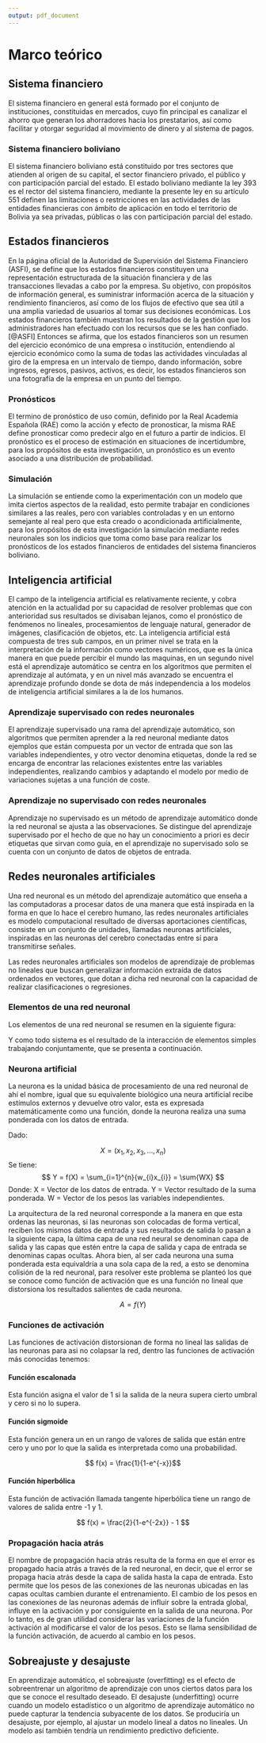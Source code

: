 ```yaml
---
output: pdf_document
---
```


# Marco teórico

<!-- ESTADOS FINANCIEROS -->
## Sistema financiero

El sistema financiero en general está formado por el conjunto de instituciones, constituidas en mercados, cuyo fin principal es canalizar el ahorro que generan los ahorradores hacia los prestatarios, así como facilitar y otorgar seguridad al movimiento de dinero y al sistema de pagos.

### Sistema financiero boliviano

El sistema financiero boliviano está constituido por tres sectores que atienden al origen de su capital, el sector financiero privado, el público y con participación parcial del estado. El estado boliviano mediante la ley 393 es el rector del sistema financiero, mediante la presente ley en su artículo 551 definen las limitaciones o restricciones en las actividades de las entidades financieras con ámbito de aplicación en todo el territorio de Bolivia ya sea privadas, públicas o las con participación parcial del estado.

<!-- ESTADOS FINANCIEROS -->
## Estados financieros

En la página oficial de la Autoridad de Supervisión del Sistema Financiero (ASFI), se define que los estados financieros constituyen una representación estructurada de la situación financiera y de las transacciones llevadas a cabo por la empresa. Su objetivo, con propósitos de información general, es suministrar información acerca de la situación y rendimiento financieros, así como de los flujos de efectivo que sea útil a una amplia variedad de usuarios al tomar sus decisiones económicas. Los estados financieros también muestran los resultados de la gestión que los administradores han efectuado con los recursos que se les han confiado. [@ASFI]
Entonces se afirma, que los estados financieros son un resumen del ejercicio económico de una empresa o institución, entendiendo al ejercicio económico como la suma de todas las actividades vinculadas al giro de la empresa en un intervalo de tiempo, dando información, sobre ingresos, egresos, pasivos, activos, es decir, los estados financieros son una fotografía de la empresa en un punto del tiempo.

### Pronósticos

El termino de pronóstico de uso común, definido por la Real Academia Española (RAE) como la acción y efecto de pronosticar, la misma RAE define pronosticar como predecir algo en el futuro a partir de indicios. El pronóstico es el proceso de estimación en situaciones de incertidumbre, para los propósitos de esta investigación, un pronóstico es un evento asociado a una distribución de probabilidad.

### Simulación

La simulación se entiende como la experimentación con un modelo que imita ciertos aspectos de la realidad, esto permite trabajar en condiciones similares a las reales, pero con variables controladas y en un entorno semejante al real pero que esta creado o acondicionada artificialmente, para los propósitos de esta investigación la simulación mediante redes neuronales son los indicios que toma como base para realizar los pronósticos de los estados financieros de entidades del sistema financieros boliviano.

<!-- INTELIGENCIA ARTIFICIAL -->
## Inteligencia artificial

El campo de la inteligencia artificial es relativamente reciente, y cobra atención en la actualidad por su capacidad de resolver problemas que con anterioridad sus resultados se divisaban lejanos, como el pronóstico de fenómenos no lineales, procesamientos de lenguaje natural, generador de imágenes, clasificación de objetos, etc. La inteligencia artificial está compuesta de tres sub campos, en un primer nivel se trata en la interpretación de la información como vectores numéricos, que es la única manera en que puede percibir el mundo las maquinas, en un segundo nivel está el aprendizaje automático se centra en los algoritmos que permiten el aprendizaje al autómata, y en un nivel más avanzado se encuentra el aprendizaje profundo donde se dota de más independencia a los modelos de inteligencia artificial similares a la de los humanos.

### Aprendizaje supervisado con redes neuronales

El aprendizaje supervisado una rama del aprendizaje automático, son algoritmos que permiten aprender a la red neuronal mediante datos ejemplos que están compuesta por un vector de entrada que son las variables independientes, y otro vector denomina etiquetas, donde la red se encarga de encontrar las relaciones existentes entre las variables independientes, realizando cambios y adaptando el modelo por medio de variaciones sujetas a una función de coste.  

### Aprendizaje no supervisado con redes neuronales

Aprendizaje no supervisado es un método de aprendizaje automático donde la red neuronal se ajusta a las observaciones. Se distingue del aprendizaje supervisado por el hecho de que no hay un conocimiento a priori es decir etiquetas que sirvan como guía, en el aprendizaje no supervisado solo se cuenta con un conjunto de datos de objetos de entrada.

<!-- REDES NEURONALES ARTIFICIALES -->

## Redes neuronales artificiales

Una red neuronal es un método del aprendizaje automático que enseña a las computadoras a procesar datos de una manera que está inspirada en la forma en que lo hace el cerebro humano, las redes neuronales artificiales es modelo computacional resultado de diversas aportaciones científicas, consiste en un conjunto de unidades, llamadas neuronas artificiales, inspiradas en las neuronas del cerebro conectadas entre sí para transmitirse señales.

\begin{figure}[htb]
\centering
\includegraphics[width=10cm, height=8cm]{RECURSOS-PLAN-DE-INVESTIGACION/008-MARCO-TEORICO/neurona-real.jpg}
\caption{Neurona}
\end{figure}

Las redes neuronales artificiales son modelos de aprendizaje de problemas no lineales que buscan generalizar información extraída de datos ordenados en vectores, que dotan a dicha red neuronal con la capacidad de realizar clasificaciones o regresiones.

\newpage
### Elementos de una red neuronal

Los elementos de una red neuronal se resumen en la siguiente figura:

\begin{figure}[htb]
\centering
\includegraphics[width=10cm, height=8cm]{RECURSOS-PLAN-DE-INVESTIGACION/008-MARCO-TEORICO/red-neuronal.png}
\caption{Red Neuronal Artificial}
\end{figure}


Y como todo sistema es el resultado de la interacción de elementos simples trabajando conjuntamente, que se presenta a continuación.

### Neurona artificial

La neurona es la unidad básica de procesamiento de una red neuronal de ahí el nombre, igual que su equivalente biológico una neura artificial recibe estímulos externos y devuelve otro valor, esta es expresada matemáticamente como una función, donde la neurona realiza una suma ponderada con los datos de entrada.

Dado:

$$ X = \left( x_{1},x_{2},x_{3},...,x_{n} \right) $$
Se tiene:
$$ Y = f(X) = \sum_{i=1}^{n}{w_{i}x_{i}}  = \sum{WX}  $$
Donde:
\newline
X = Vector de los datos de entrada.
\newline
Y = Vector resultado de la suma ponderada.
\newline
W = Vector de los pesos las variables independientes.

La arquitectura de la red neuronal corresponde a la manera en que esta ordenas las neuronas, si las neuronas son colocadas de forma vertical, reciben los mismos datos de entrada y sus resultados de salida lo pasan a la siguiente capa, la última capa de una red neural se denominan capa de salida y las capas que estén entre la capa de salida y capa de entrada se denominas capas ocultas. Ahora bien, al ser cada neurona una suma ponderada esta equivaldría a una sola capa de la red, a esto se denomina colisión de la red neuronal, para resolver este problema se planteó los que se conoce como función de activación que es una función no lineal que distorsiona los resultados salientes de cada neurona.

$$A = f(Y)$$

### Funciones de activación

Las funciones de activación distorsionan de forma no lineal las salidas de las neuronas para asi no colapsar la red, dentro las funciones de activación más conocidas tenemos:

#### Función escalonada

Esta función asigna el valor de 1 si la salida de la neura supera cierto umbral y cero si no lo supera.

\begin{figure}[htb]
\centering
\includegraphics[width=10cm, height=8cm]{RECURSOS-PLAN-DE-INVESTIGACION/008-MARCO-TEORICO/funcion-escalonada.png}
\caption{Función de activación escalonada}
\end{figure}

#### Función sigmoide

Esta función genera un en un rango de valores de salida que están entre cero y uno por lo que la salida es interpretada como una probabilidad. 

$$ f(x) = \frac{1}{1-e^{-x}}$$
\begin{figure}[htb]

\centering
\includegraphics[width=10cm, height=8cm]{RECURSOS-PLAN-DE-INVESTIGACION/008-MARCO-TEORICO/funcion-sigmoide.png}
\caption{Función de activación sigmoide}

\end{figure}

#### Función hiperbólica

Esta función de activación llamada tangente hiperbólica tiene un rango de valores de salida entre -1 y 1.

$$ f(x) = \frac{2}{1-e^{-2x}} - 1 $$
\begin{figure}[htb]

\centering
\includegraphics[width=10cm, height=8cm]{RECURSOS-PLAN-DE-INVESTIGACION/008-MARCO-TEORICO/funcion-hiperbolica.png}
\caption{Función de activación hiperbólica}

\end{figure}

### Propagación hacia atrás

El nombre de propagación hacia atrás resulta de la forma en que el error es propagado hacia atrás a través de la red neuronal, en decir, que el error se propaga hacia atrás desde la capa de salida hasta la capa de entrada. Esto permite que los pesos de las conexiones de las neuronas ubicadas en las capas ocultas cambien durante el entrenamiento. El cambio de los pesos en las conexiones de las neuronas además de influir sobre la entrada global, influye en la activación y por consiguiente en la salida de una neurona. Por lo tanto, es de gran utilidad considerar las variaciones de la función activación al modificarse el valor de los pesos. Esto se llama sensibilidad de la función activación, de acuerdo al cambio en los pesos.

<!-- OVERFITTING, UNDERFITTING  -->
## Sobreajuste y desajuste

En aprendizaje automático, el sobreajuste (overfitting) es el efecto de sobreentrenar un algoritmo de aprendizaje con unos ciertos datos para los que se conoce el resultado deseado. El desajuste (underfitting) ocurre cuando un modelo estadístico o un algoritmo de aprendizaje automático no puede capturar la tendencia subyacente de los datos. Se produciría un desajuste, por ejemplo, al ajustar un modelo lineal a datos no lineales. Un modelo así también tendría un rendimiento predictivo deficiente.

